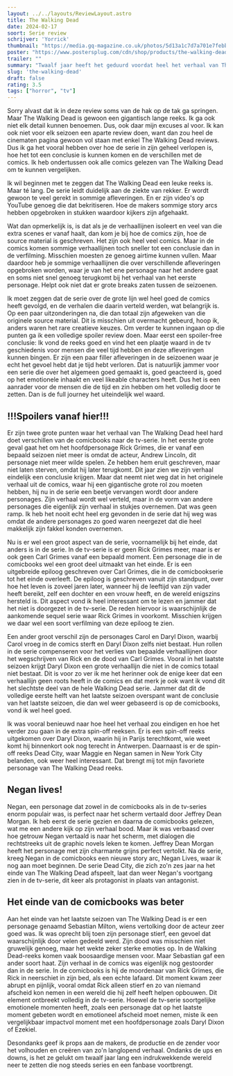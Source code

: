 ```yaml
---
layout: ../../layouts/ReviewLayout.astro
title: The Walking Dead
date: 2024-02-17
soort: Serie review
schrijver: 'Yorrick'
thumbnail: "https://media.gq-magazine.co.uk/photos/5d13a1c7d7a701e7febbb3fc/16:9/w_2560%2Cc_limit/LastDayOnEarth-GQ_05Apr16_AMC_b.jpg"
poster: "https://www.postersplug.com/cdn/shop/products/the-walking-dead-poster-929474_grande.jpg?v=1692903447"
trailer: ""
summary: "Twaalf jaar heeft het geduurd voordat heel het verhaal van The Walking Dead op het kleine scherm is verteld geweest. Met veel highs én lows kijk ik toch met een positief gevoel terug op deze reeks maar vind ik het toch jammer dat er veel is afgeweken van de source material."
slug: 'the-walking-dead'
draft: false
rating: 3.5
tags: ["horror", "tv"]
---
```


Sorry alvast dat ik in deze review soms van de hak op de tak ga springen. Maar The Walking Dead is gewoon een gigantisch lange reeks. Ik ga ook niet elk detail kunnen benoemen. Dus, ook daar mijn excuses al voor. Ik kan ook niet voor elk seizoen een aparte review doen, want dan zou heel de cinematen pagina gewoon vol staan met enkel The Walking Dead reviews. Dus ik ga het vooral hebben over hoe de serie in zijn geheel verlopen is, hoe het tot een conclusie is kunnen komen en de verschillen met de comics. Ik heb ondertussen ook alle comics gelezen van The Walking Dead om te kunnen vergelijken.

Ik wil beginnen met te zeggen dat The Walking Dead een leuke reeks is. Maar té lang. De serie leidt duidelijk aan de ziekte van rekker. Er wordt gewoon te veel gerekt in sommige afleveringen. En er zijn video's op YouTube genoeg die dat bekritiseren. Hoe de makers sommige story arcs hebben opgebroken in stukken waardoor kijkers zijn afgehaakt.

Wat dan opmerkelijk is, is dat als je de verhaallijnen isoleert en veel van die extra scenes er vanaf haalt, dan kom je bij hoe de comics zijn, hoe de source material is geschreven. Het zijn ook heel veel comics. Maar in de comics komen sommige verhaallijnen toch sneller tot een conclusie dan in de verfilming.  Misschien moesten ze genoeg airtime kunnen vullen. Maar daardoor heb je sommige verhaallijnen die over verschillende afleveringen opgebroken worden, waar je van het ene personage naar het andere gaat en soms niet snel genoeg terugkomt bij het verhaal van het eerste personage. Helpt ook niet dat er grote breaks zaten tussen de seizoenen.

Ik moet zeggen dat de serie over de grote lijn wel heel goed de comics heeft gevolgd, en de verhalen die daarin verteld werden, wat belangrijk is. Op een paar uitzonderingen na, die dan totaal zijn afgeweken van die originele source material. Dit is misschien uit overmacht gebeurd, hoop ik, anders waren het rare creatieve keuzes. Om verder te kunnen ingaan op die punten ga ik een volledige spoiler review doen. Maar eerst een spoiler-free conclusie: Ik vond de reeks goed en vind het een plaatje waard in de tv geschiedenis voor mensen die veel tijd hebben en deze afleveringen kunnen bingen. Er zijn een paar filler afleveringen in de seizoenen waar je echt het gevoel hebt dat je tijd hebt verloren. Dat is natuurlijk jammer voor een serie die over het algemeen goed gemaakt is, goed geacteerd is, goed op het emotionele inhaakt en veel likeable characters heeft. Dus het is een aanrader voor de mensen die de tijd en zin hebben om het volledig door te zetten. Dan is de full journey het uiteindelijk wel waard. 

## !!!Spoilers vanaf hier!!!

Er zijn twee grote punten waar het verhaal van The Walking Dead heel hard doet verschillen van de comicbooks naar de tv-serie. In het eerste grote geval gaat het om het hoofdpersonage Rick Grimes, die er vanaf een bepaald seizoen niet meer is omdat de acteur, Andrew Lincoln, dit personage niet meer wilde spelen. Ze hebben hem eruit geschreven, maar niet laten sterven, omdat hij later terugkomt. Dit jaar zien we zijn verhaal eindelijk een conclusie krijgen. Maar dat neemt niet weg dat in het originele verhaal uit de comics, waar hij een gigantische grote rol zou moeten hebben, hij nu in de serie een beetje vervangen wordt door andere personages. Zijn verhaal wordt wel verteld, maar in de vorm van andere personages die eigenlijk zijn verhaal in stukjes overnemen. Dat was geen ramp. Ik heb het nooit echt heel erg gevonden in de serie dat hij weg was omdat de andere personages zo goed waren neergezet dat die heel makkelijk zijn fakkel konden overnemen.

Nu is er wel een groot aspect van de serie, voornamelijk bij het einde, dat anders is in de serie. In de tv-serie is er geen Rick Grimes meer, maar is er ook geen Carl Grimes vanaf een bepaald moment. Een personage die in de comicbooks wel een groot deel uitmaakt van het einde. Er is een uitgebreide epiloog geschreven over Carl Grimes, die in de comicbookserie tot het einde overleeft. De epiloog is geschreven vanuit zijn standpunt, over hoe het leven is zoveel jaren later, wanneer hij de leeftijd van zijn vader heeft bereikt, zelf een dochter en een vrouw heeft, en de wereld enigszins hersteld is. Dit aspect vond ik heel interessant om te lezen en jammer dat het niet is doorgezet in de tv-serie. De reden hiervoor is waarschijnlijk de aankomende sequel serie waar Rick Grimes in voorkomt. Misschien krijgen we daar wel een soort verfilming van deze epiloog te zien.

Een ander groot verschil zijn de personages Carol en Daryl Dixon, waarbij Carol vroeg in de comics sterft en Daryl Dixon zelfs niet bestaat. Hun rollen in de serie compenseren voor het verlies van bepaalde verhaallijnen door het wegschrijven van Rick en de dood van Carl Grimes. Vooral in het laatste seizoen krijgt Daryl Dixon een grote verhaallijn die niet in de comics totaal niet bestaat. Dit is voor zo ver ik me het herinner ook de enige keer dat een verhaallijn geen roots heeft in de comics en dat merk je ook want ik vond dit het slechtste deel van de hele Walking Dead serie. Jammer dat dit de volledige eerste helft van het laatste seizoen overspant want de conclusie van het laatste seizoen, die dan wel weer gebaseerd is op de comicbooks, vond ik wel heel goed.

Ik was vooral benieuwd naar hoe heel het verhaal zou eindigen en hoe het verder zou gaan in de extra spin-off reeksen. Er is een spin-off reeks uitgekomen over Daryl Dixon, waarin hij in Parijs terechtkomt, wie weet komt hij binnenkort ook nog terecht in Antwerpen. Daarnaast is er de spin-off reeks Dead City, waar Maggie en Negan samen in New York City belanden, ook weer heel interessant. Dat brengt mij tot mijn favoriete personage van The Walking Dead reeks.

## Negan lives!

Negan, een personage dat zowel in de comicbooks als in de tv-series enorm populair was, is perfect naar het scherm vertaald door Jeffrey Dean Morgan. Ik heb eerst de serie gezien en daarna de comicbooks gelezen, wat me een andere kijk op zijn verhaal bood. Maar ik was verbaasd over hoe getrouw Negan vertaald is naar het scherm, met dialogen die rechtstreeks uit de graphic novels leken te komen. Jeffrey Dean Morgan heeft het personage met zijn charmante grijns perfect vertolkt. Na de serie, kreeg Negan in de comicbooks een nieuwe story arc, Negan Lives, waar ik nog aan moet beginnen. De serie Dead City, die zich zo'n zes jaar na het einde van The Walking Dead afspeelt, laat dan weer Negan's voortgang zien in de tv-serie, dit keer als protagonist in plaats van antagonist.

## Het einde van de comicbooks was beter

Aan het einde van het laatste seizoen van The Walking Dead is er een personage genaamd Sebastian Milton, wiens vertolking door de acteur zeer goed was. Ik was oprecht blij toen zijn personage stierf, een gevoel dat waarschijnlijk door velen gedeeld werd. Zijn dood was misschien niet gruwelijk genoeg, maar het wekte zeker sterke emoties op. In de Walking Dead-reeks komen vaak boosaardige mensen voor. Maar Sebastian gaf een ander soort haat. Zijn verhaal in de comics was eigenlijk nog gestoorder dan in de serie. In de comicbooks is hij de moordenaar van Rick Grimes, die Rick in neerschiet in zijn bed, als een echte lafaard. Dit moment kwam zeer abrupt en pijnlijk, vooral omdat Rick alleen stierf en zo van niemand afscheid kon nemen in een wereld die hij zelf heeft helpen opbouwen. Dit element ontbreekt volledig in de tv-serie. Hoewel de tv-serie soortgelijke emotionele momenten heeft, zoals een personage dat op het laatste moment gebeten wordt en emotioneel afscheid moet nemen, miste ik een vergelijkbaar impactvol moment met een hoofdpersonage zoals Daryl Dixon of Ezekiel.

Desondanks geef ik props aan de makers, de productie en de zender voor het volhouden en creëren van zo'n langlopend verhaal. Ondanks de ups en downs, is het ze gelukt om twaalf jaar lang een indrukwekkende wereld neer te zetten die nog steeds series en een fanbase voortbrengt.
